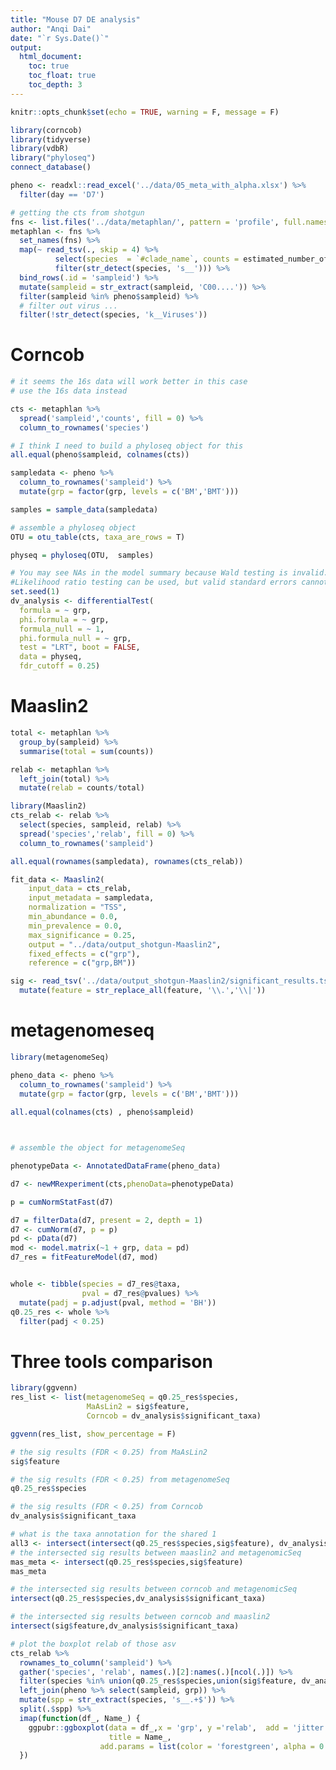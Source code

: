 ```yaml
---
title: "Mouse D7 DE analysis"
author: "Anqi Dai"
date: "`r Sys.Date()`"
output:
  html_document:
    toc: true
    toc_float: true
    toc_depth: 3
---
```


```r
knitr::opts_chunk$set(echo = TRUE, warning = F, message = F)
```

```r
library(corncob)
library(tidyverse)
library(vdbR)
library("phyloseq")
connect_database()

```

```r
pheno <- readxl::read_excel('../data/05_meta_with_alpha.xlsx') %>% 
  filter(day == 'D7')

# getting the cts from shotgun
fns <- list.files('../data/metaphlan/', pattern = 'profile', full.names = T)
metaphlan <- fns %>% 
  set_names(fns) %>% 
  map(~ read_tsv(., skip = 4) %>% 
          select(species  = `#clade_name`, counts = estimated_number_of_reads_from_the_clade) %>% 
          filter(str_detect(species, 's__'))) %>% 
  bind_rows(.id = 'sampleid') %>% 
  mutate(sampleid = str_extract(sampleid, 'C00....')) %>% 
  filter(sampleid %in% pheno$sampleid) %>% 
  # filter out virus ...
  filter(!str_detect(species, 'k__Viruses'))
```


# Corncob 

```r
# it seems the 16s data will work better in this case
# use the 16s data instead

cts <- metaphlan %>% 
  spread('sampleid','counts', fill = 0) %>% 
  column_to_rownames('species')

# I think I need to build a phyloseq object for this
all.equal(pheno$sampleid, colnames(cts))

sampledata <- pheno %>% 
  column_to_rownames('sampleid') %>% 
  mutate(grp = factor(grp, levels = c('BM','BMT')))

samples = sample_data(sampledata)

# assemble a phyloseq object
OTU = otu_table(cts, taxa_are_rows = T)

physeq = phyloseq(OTU,  samples)

```


```r
# You may see NAs in the model summary because Wald testing is invalid.
#Likelihood ratio testing can be used, but valid standard errors cannot be calculated.
set.seed(1)
dv_analysis <- differentialTest(
  formula = ~ grp,
  phi.formula = ~ grp,
  formula_null = ~ 1,
  phi.formula_null = ~ grp,
  test = "LRT", boot = FALSE,
  data = physeq,
  fdr_cutoff = 0.25) 
```

# Maaslin2

```r
total <- metaphlan %>%
  group_by(sampleid) %>% 
  summarise(total = sum(counts))

relab <- metaphlan %>% 
  left_join(total) %>% 
  mutate(relab = counts/total)
```


```r
library(Maaslin2)
cts_relab <- relab %>% 
  select(species, sampleid, relab) %>% 
  spread('species','relab', fill = 0) %>% 
  column_to_rownames('sampleid')

all.equal(rownames(sampledata), rownames(cts_relab))

fit_data <- Maaslin2(
    input_data = cts_relab, 
    input_metadata = sampledata, 
    normalization = "TSS",
    min_abundance = 0.0,
    min_prevalence = 0.0,
    max_significance = 0.25,
    output = "../data/output_shotgun-Maaslin2", 
    fixed_effects = c("grp"),
    reference = c("grp,BM"))

sig <- read_tsv('../data/output_shotgun-Maaslin2/significant_results.tsv') %>% 
  mutate(feature = str_replace_all(feature, '\\.','\\|'))

```

# metagenomeseq

```r
library(metagenomeSeq)

pheno_data <- pheno %>% 
  column_to_rownames('sampleid') %>% 
  mutate(grp = factor(grp, levels = c('BM','BMT')))
  
all.equal(colnames(cts) , pheno$sampleid)



# assemble the object for metagenomeSeq

phenotypeData <- AnnotatedDataFrame(pheno_data)

d7 <- newMRexperiment(cts,phenoData=phenotypeData)

p = cumNormStatFast(d7)
```

```r
d7 = filterData(d7, present = 2, depth = 1) 
d7 <- cumNorm(d7, p = p) 
pd <- pData(d7) 
mod <- model.matrix(~1 + grp, data = pd) 
d7_res = fitFeatureModel(d7, mod) 


whole <- tibble(species = d7_res@taxa,
                pval = d7_res@pvalues) %>% 
  mutate(padj = p.adjust(pval, method = 'BH'))
q0.25_res <- whole %>% 
  filter(padj < 0.25)

```
# Three tools comparison

```r
library(ggvenn)
res_list <- list(metagenomeSeq = q0.25_res$species,
                 MaAsLin2 = sig$feature,
                 Corncob = dv_analysis$significant_taxa)

ggvenn(res_list, show_percentage = F)

# the sig results (FDR < 0.25) from MaAsLin2
sig$feature

# the sig results (FDR < 0.25) from metagenomeSeq
q0.25_res$species

# the sig results (FDR < 0.25) from Corncob
dv_analysis$significant_taxa
```
```r

# what is the taxa annotation for the shared 1
all3 <- intersect(intersect(q0.25_res$species,sig$feature), dv_analysis$significant_taxa)
# the intersected sig results between maaslin2 and metagenomicSeq
mas_meta <- intersect(q0.25_res$species,sig$feature)
mas_meta

# the intersected sig results between corncob and metagenomicSeq
intersect(q0.25_res$species,dv_analysis$significant_taxa)

# the intersected sig results between corncob and maaslin2
intersect(sig$feature,dv_analysis$significant_taxa)

# plot the boxplot relab of those asv
cts_relab %>% 
  rownames_to_column('sampleid') %>% 
  gather('species', 'relab', names(.)[2]:names(.)[ncol(.)]) %>% 
  filter(species %in% union(q0.25_res$species,union(sig$feature, dv_analysis$significant_taxa))) %>% 
  left_join(pheno %>% select(sampleid, grp)) %>% 
  mutate(spp = str_extract(species, 's__.+$')) %>% 
  split(.$spp) %>% 
  imap(function(df_, Name_) {
    ggpubr::ggboxplot(data = df_,x = 'grp', y ='relab',  add = 'jitter',
                      title = Name_,
                    add.params = list(color = 'forestgreen', alpha = 0.5, size = 3, shape = 16))
  })
```

